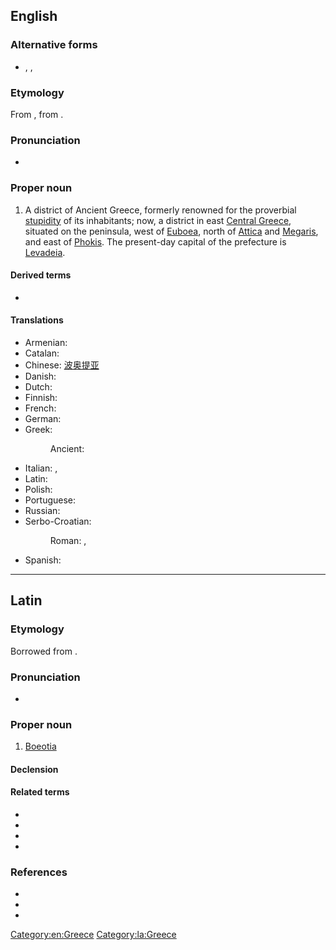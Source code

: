 {{also|Bœotia}}
==English==
{{wikipedia}}

===Alternative forms===
* {{l|en|Bœotia}}, {{l|en|Boiotia}}, {{l|en|Beotia}}

===Etymology===
From {{etyl|la|en}} {{m|la|Boeotia}}, from {{etyl|grc|en}} {{m|grc|Βοιωτία}}.

===Pronunciation===
* {{a|UK}} {{IPA|/biːˈəʊʃə/|lang=en}}

===Proper noun===
{{en-proper noun}}

# A district of Ancient Greece, formerly renowned for the proverbial [[stupidity]] of its inhabitants; now, a district in east [[Central Greece]], situated on the peninsula, west of [[Euboea]], north of [[Attica]] and [[Megaris]], and east of [[Phokis]]. The present-day capital of the prefecture is [[Levadeia]].

====Derived terms====
* {{l|en|Boeotian}}

====Translations====
{{trans-top|a district in Greece}}
* Armenian: {{t|hy|Բեովտիա}}
* Catalan: {{t|ca|Beòcia|f}}
* Chinese: [[波奥提亚]]
* Danish: {{t|da|Bøotien}}
* Dutch: {{t+|nl|Beotië}}
* Finnish: {{t|fi|Boiotia}}
* French: {{t+|fr|Béotie|f}}
* German: {{t|de|Böotien|n}}
* Greek: {{t+|el|Βοιωτία|f}}
*: Ancient: {{t|grc|Βοιωτία|f}}
{{trans-mid}}
* Italian: {{t|it|Beozia|f}}, {{t|it|Aonia|f}}
* Latin: {{t|la|Boeotia|f}}
* Polish: {{t+|pl|Beocja|f}}
* Portuguese: {{t+|pt|Beócia|f}}
* Russian: {{t+|ru|Бео́тия}}
* Serbo-Croatian:
*: Roman: {{t|sh|Beòtija|f}}, {{t+|sh|Beòcija|f}}
* Spanish: {{t+|es|Beocia|f}}
{{trans-bottom}}

[[Category:en:Greece]]

----

==Latin==

===Etymology===
Borrowed from {{bor|la|grc|Βοιωτία}}.

===Pronunciation===
* {{la-IPA|boeōtia}}

===Proper noun===
{{la-proper noun|Boeōtia|Boeōtiae|f|first}}

# [[Boeotia#English|Boeotia]]

====Declension====
{{la-ndecl|Boeōtia<1>}}

====Related terms====
* {{l|la|Boeōtius}}
* {{l|la|Boeōtus}}
* {{l|la|Boeōticus}}
* {{l|la|Boeōtis}}

===References===
* {{R:L&S}}
* {{R:Gaffiot}}
* {{R:Smith's Geography}}

[[Category:la:Greece]]
